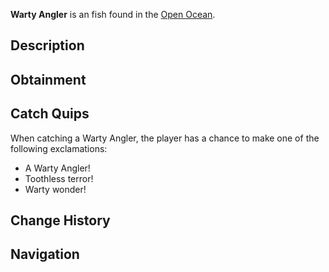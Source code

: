 {{FishInfobox
|image          = Warty Angler.png
|rarity         = Uncommon
|sea            = Second Sea
|location       = [[Open Ocean]]
|sublocation    = 
|sources        = Fishing Rod
|radar_location = 
|prog_speed     = +16
|xp             = 52
|weather        = Foggy
|time           = Night
|season         = Autumn
|bait           = Crystal Bananas
|base_weight    = 28
|base_value     = 105
|weight_range   = 23
|base_chance    = 107
|base_resil     = 62
}}
'''Warty Angler''' is an {{Rarity|Uncommon}} fish found in the [[Open Ocean]].

== Description ==
{{Description|A black angler with a wide, toothless mouth, luring prey with warty charm.|Bestiary Entry}}

== Obtainment ==
{{Description|It gapes where the fog rolls thick.|Bestiary Hint}}
{{Fish Availability|
Apex Fish Hunt/Apex Leviathan
Narwhal Hunt/Beluga/Second Sea
Narwhal Hunt/Magician Narwhal/Second Sea
Narwhal Hunt/Narwhal/Second Sea
Open Ocean
Open Ocean/Sea Leviathan
|top_rods      = 
Training Rod\248950.08\NaN;
Flimsy Rod\234512.62\181546.09;
Free Spirit Rod\167213.58\132947.71;
Azure Of Lagoon\150231.03\145393.57;
Trident Rod\138221.6\124552.2;
Plastic Rod\124547.54\99641.58;
Firefly Rod\133126.55\142305.24;
Friendly Rod\132553.52\131718.27;
Fischer's Rod\123905.49\99537.45;
Astralhook Rod\134621.25\45680.9;
Blazebringer Rod\132130.76\126277.2;
Verdant Shear Rod\126536.21\121994.84;
No-Life Rod\114554.84\107417.9;
Ethereal Prism Rod\106838.69\102607.79;
Seraphic Rod\106641.85\95980.18;
Challenger's Rod\105701.23\98531.1;
Depthseeker Rod\103200.41\100584.29;
Rod Of The Forgotten Fang\102373.64\92464.94;
Avalanche Rod\102191.42\99780.2;
Rod Of The Exalted One\101695.88\93824.01;
Volcanic Rod\101473.64\96796.08;
Zeus Rod\101084.53\96424.92;
Rod Of The Depths\100994.9\92305.81;
Steady Rod\83478.35\80830.29
|recommended   = Free Spirit Rod
}}

== Catch Quips ==
When catching a Warty Angler, the player has a chance to make one of the following exclamations:
* A Warty Angler!
* Toothless terror!
* Warty wonder!

== Change History ==
{{Change History|{{subst:Current Version}}}}

== Navigation ==
{{Fish Navbox|Open Ocean}}